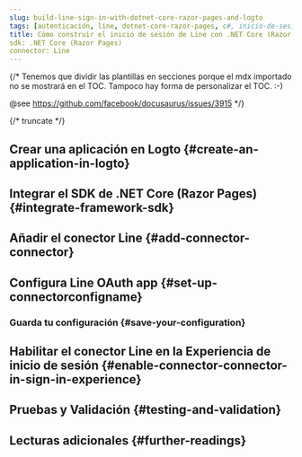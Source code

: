 ```yaml
---
slug: build-line-sign-in-with-dotnet-core-razor-pages-and-logto
tags: [autenticación, line, dotnet-core-razor-pages, c#, inicio-de-sesión-social, inicio-de-sesión, login]
title: Cómo construir el inicio de sesión de Line con .NET Core (Razor Pages)
sdk: .NET Core (Razor Pages)
connector: Line
---
```


{/*
  Tenemos que dividir las plantillas en secciones porque el mdx importado no se mostrará en el TOC.
  Tampoco hay forma de personalizar el TOC. :-)

  @see https://github.com/facebook/docusaurus/issues/3915
*/}




{/* truncate */}

<Intro connector={connector} sdk=".NET Core (Razor Pages)" link="https://learn.microsoft.com/aspnet/core/razor-pages" />

## Crear una aplicación en Logto \{#create-an-application-in-logto}

<CreateApplication type="Aplicación web tradicional" framework=".NET Core (Razor Pages)" />

## Integrar el SDK de .NET Core (Razor Pages) \{#integrate-framework-sdk}

<IntegrateSdk />

## Añadir el conector Line \{#add-connector-connector}

<AddSocialConnector connector={connector} framework=".NET Core (Razor Pages)" />

## Configura Line OAuth app \{#set-up-connectorconfigname}

<ConnectorGuide />

### Guarda tu configuración \{#save-your-configuration}

<SaveYourConfiguration connector={connector} />

## Habilitar el conector Line en la Experiencia de inicio de sesión \{#enable-connector-connector-in-sign-in-experience}

<EnableSocialConnector connector={connector} />

## Pruebas y Validación \{#testing-and-validation}

<TestingAndValidation connector={connector} sdk=".NET Core (Razor Pages)" />

## Lecturas adicionales \{#further-readings}

<FurtherReadings />
